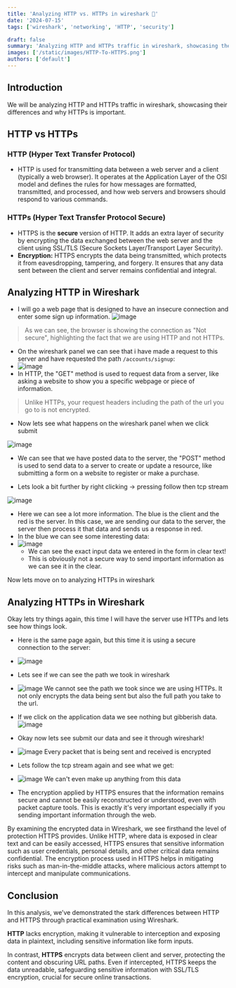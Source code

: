 ```yaml
---
title: 'Analyzing HTTP vs. HTTPs in wireshark 🦈'
date: '2024-07-15'
tags: ['wireshark', 'networking', 'HTTP', 'security']

draft: false
summary: 'Analyzing HTTP and HTTPs traffic in wireshark, showcasing their differences and why HTTPs is important'
images: ['/static/images/HTTP-To-HTTPS.png']
authors: ['default']
---
```







## Introduction

We will be analyzing HTTP and HTTPs traffic in wireshark, showcasing their differences and why HTTPs is important.

## HTTP vs HTTPs

### HTTP (Hyper Text Transfer Protocol)
- HTTP is used for transmitting data between a web server and a client (typically a web browser). It operates at the Application Layer of the OSI model and defines the rules for how messages are formatted, transmitted, and processed, and how web servers and browsers should respond to various commands.

### HTTPs (Hyper Text Transfer Protocol **Secure**)
- HTTPS is the **secure** version of HTTP. It adds an extra layer of security by encrypting the data exchanged between the web server and the client using SSL/TLS (Secure Sockets Layer/Transport Layer Security).
- **Encryption:** HTTPS encrypts the data being transmitted, which protects it from eavesdropping, tampering, and forgery. It ensures that any data sent between the client and server remains confidential and integral.

## Analyzing HTTP in Wireshark

- I will go a web page that is designed to have an insecure connection and enter some sign up information.
![image](/static/images/Pasted_image_20240726214558.png)
>  As we can see, the browser is showing the connection as "Not secure", highlighting the fact that we are using HTTP and not HTTPs.

- On the wireshark panel we can see that i have made a request to this server and have requested the path ```/accounts/signup```:
- ![image](/static/images/Pasted_image_20240726215718.png)
- In HTTP, the "GET" method is used to request data from a server, like asking a website to show you a specific webpage or piece of information.
> Unlike HTTPs, your request headers including the path of the url you go to is not encrypted.

- Now lets see what happens on the wireshark panel when we click submit

![image](/static/images/Pasted_image_20240726214558.png)

- We can see that we have posted data to the server, the "POST" method is used to send data to a server to create or update a resource, like submitting a form on a website to register or make a purchase.

- Lets look a bit further by right clicking -> pressing follow then tcp stream

![image](/static/images/Pasted_image_20240726224613.png)
- Here we can see a lot more information. The blue is the client and the red is the server. In this case, we are sending our data to the server, the server then process it that data and sends us a response in red.
- In the blue we can see some interesting data:
- ![image](/static/images/Pasted_image_20240726221347.png)
	- We can see the exact input data we entered in the form in clear text!
	- This is obviously not a secure way to send important information as we can see it in the clear.

Now lets move on to analyzing HTTPs in wireshark

## Analyzing HTTP**s** in Wireshark

Okay lets try things again, this time I will have the server use HTTPs and lets see how things look.

- Here is the same page again, but this time it is using a secure connection to the server:
- ![image](/static/images/Pasted_image_20240726222428.png)


- Lets see if we can see the path we took in wireshark
- ![image](/static/images/Pasted_image_20240726222652.png)
	We cannot see the path we took since we are using HTTPs. It not only encrypts the data being sent but also the full path you take to the url.

- If we click on the application data we see nothing but gibberish data.
  ![image](/static/images/Pasted_image_20240726222833.png)

- Okay now lets see submit our data and see it through wireshark!
- ![image](/static/images/Pasted_image_20240726222945.png)
	Every packet that is being sent and received is encrypted

- Lets follow the tcp stream again and see what we get:
- ![image](/static/images/Pasted_image_20240726223048.png)
	We can't even make up anything from this data

- The encryption applied by HTTPS ensures that the information remains secure and cannot be easily reconstructed or understood, even with packet capture tools. This is exactly it's very important especially if you sending important information through the web.

By examining the encrypted data in Wireshark, we see firsthand the level of protection HTTPS provides. Unlike HTTP, where data is exposed in clear text and can be easily accessed, HTTPS ensures that sensitive information such as user credentials, personal details, and other critical data remains confidential. The encryption process used in HTTPS helps in mitigating risks such as man-in-the-middle attacks, where malicious actors attempt to intercept and manipulate communications.

## Conclusion

In this analysis, we’ve demonstrated the stark differences between HTTP and HTTPS through practical examination using Wireshark.

**HTTP** lacks encryption, making it vulnerable to interception and exposing data in plaintext, including sensitive information like form inputs.

In contrast, **HTTPS** encrypts data between client and server, protecting the content and obscuring URL paths. Even if intercepted, HTTPS keeps the data unreadable, safeguarding sensitive information with SSL/TLS encryption, crucial for secure online transactions.


